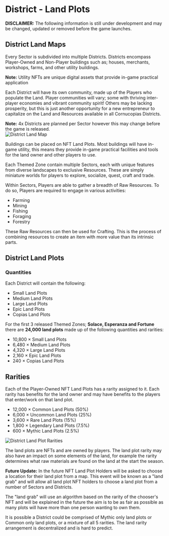 # District - Land Plots

<div class="note-box danger">
  <strong>DISCLAIMER:</strong> The following information is still under development and may be changed, updated or removed before the game launches.
</div>

## District Land Maps

Every Sector is subdivided into multiple Districts. Districts encompass Player-Owned and Non-Player buildings such as; houses, merchants, workshops, farms, and other utility buildings. 

<div class="note-box">
  <strong>Note:</strong> Utility NFTs are unique digital assets that provide in-game practical application
</div>

Each District will have its own community, made up of the Players who populate the Land. Player communities will vary; some with thriving inter-player economies and vibrant community spirit! Others may be lacking prosperity, but this is just another opportunity for a new entrepreneur to capitalize on the Land and Resources available in all Cornucopias Districts.

<div class="note-box warning">
  <strong>Note:</strong> 4x Districts are planned per Sector however this may change before the game is released.
</div>

<div class="img-center">
  <img src="/images/themed-zones/sectors/district-map.jpg" alt="District Land Map" />
</div>

Buildings can be placed on NFT Land Plots. Most buildings will have in-game utility, this means they provide in-game practical facilities and tools for the land owner and other players to use.

Each Themed Zone contain multiple Sectors, each with unique features from diverse landscapes to exclusive Resources. These are simply miniature worlds for players to explore, socialize, quest, craft and trade.

Within Sectors, Players are able to gather a breadth of Raw Resources. To do so, Players are required to engage in various activities:

<ul class="styled-list">
  <li>Farming</li>
  <li>Mining</li>
  <li>Fishing</li>
  <li>Foraging</li>
  <li>Forestry</li>
</ul>

These Raw Resources can then be used for Crafting. This is the process of combining resources to create an item with more value than its intrinsic parts.



## District Land Plots

### Quantities

Each District will contain the following:

<ul class="styled-list">
  <li>Small Land Plots</li>
  <li>Medium Land Plots</li>
  <li>Large Land Plots</li>
  <li>Epic Land Plots</li>
  <li>Copias Land Plots</li>
</ul>

For the first 3 released Themed Zones; **Solace, Esperanza and Fortune** there are **24,000 land plots** made up of the following quantities and rarities:

<ul class="styled-list">
  <li>10,800 × Small Land Plots</li>
  <li>6,480 × Medium Land Plots</li>
  <li>4,320 × Large Land Plots</li>
  <li>2,160 × Epic Land Plots</li>
  <li>240 × Copias Land Plots</li>
</ul>



## Rarities

Each of the Player-Owned NFT Land Plots has a rarity assigned to it. Each rarity has benefits for the land owner and may have benefits to the players that enter/work on that land plot.

<ul class="styled-list">
  <li>12,000 × Common Land Plots (50%)</li>
  <li>6,000 × Uncommon Land Plots (25%)</li>
  <li>3,600 × Rare Land Plots (15%)</li>
  <li>1,800 × Legendary Land Plots (7.5%)</li>
  <li>600 × Mythic Land Plots (2.5%)</li>
</ul>

<div class="img-center">
  <img src="/images/themed-zones/sectors/district-rarities.avif" alt="District Land Plot Rarities" />
</div>

The land plots are NFTs and are owned by players. The land plot rarity may also have an impact on some elements of the land, for example the rarity determines what raw materials are found on the land at the start the season.

<div class="note-box success">
  <strong>Future Update:</strong> In the future NFT Land Plot Holders will be asked to choose a location for their land plot from a map. This event will be known as a "land grab" and will allow all land plot NFT holders to choose a land plot from a number of Sectors and Districts.  

  The "land grab" will use an algorithm based on the rarity of the chooser's NFT and will be explained in the future the aim is to be as fair as possible as many plots will have more than one person wanting to own them.
</div>

It is possible a District could be comprised of Mythic only land plots or Common only land plots, or a mixture of all 5 rarities. The land rarity arrangement is decentralized and is hard to predict.
